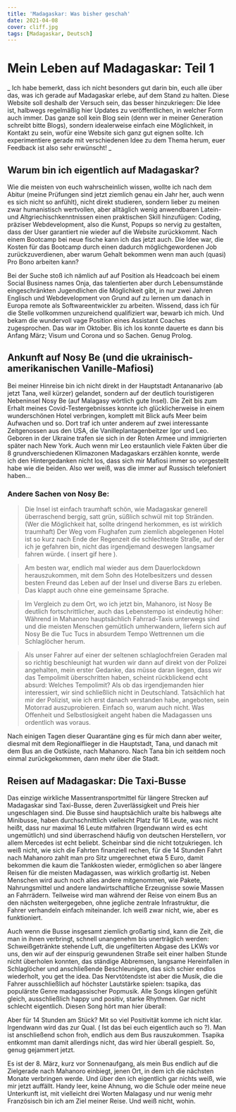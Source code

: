 ```yaml
---
title: 'Madagaskar: Was bisher geschah'
date: 2021-04-08
cover: cliff.jpg
tags: [Madagaskar, Deutsch]
---
```


# Mein Leben auf Madagaskar: Teil 1

_ Ich habe bemerkt, dass ich nicht besonders gut darin bin, euch alle über das, was ich gerade auf Madagaskar erlebe, auf dem Stand zu halten. Diese Website soll deshalb der Versuch sein, das besser hinzukriegen: Die Idee ist, halbwegs regelmäßig hier Updates zu veröffentlichen, in welcher Form auch immer. Das ganze soll kein Blog sein (denn wer in meiner Generation schreibt bitte Blogs), sondern idealerweise einfach eine Möglichkeit, in Kontakt zu sein, wofür eine Website sich ganz gut eignen sollte. Ich experimentiere gerade mit verschiedenen Idee zu dem Thema herum, euer Feedback ist also sehr erwünscht! _

## Warum bin ich eigentlich auf Madagaskar?

Wie die meisten von euch wahrscheinlich wissen, wollte ich nach dem Abitur (meine Prüfungen sind jetzt ziemlich genau ein Jahr her, auch wenn es sich nicht so anfühlt), nicht direkt studieren, sondern lieber zu meinen zwar humanistisch wertvollen, aber alltäglich wenig anwendbaren Latein- und Altgriechischkenntnissen einen praktischen Skill hinzufügen: Coding, präziser Webdevelopment, also die Kunst, Popups so nervig zu gestalten, dass der User garantiert nie wieder auf die Website zurückkommt. Nach einem Bootcamp bei neue fische kann ich das jetzt auch. Die Idee war, die Kosten für das Bootcamp durch einen dadurch möglichgewordenen Job zurückzuverdienen, aber warum Gehalt bekommen wenn man auch (quasi) Pro Bono arbeiten kann?

Bei der Suche stoß ich nämlich auf auf Position als Headcoach bei einem Social Business names Onja, das talentierten aber durch Lebensumstände eingeschränkten Jugendlichen die Möglichkeit gibt, in nur zwei Jahren Englisch und Webdevelopment von Grund auf zu lernen um danach in Europa remote als Softwareentwickler zu arbeiten. Wissend, dass ich für die Stelle vollkommen unzureichend qualifiziert war, bewarb ich mich. Und bekam die wundervoll vage Position eines Assistant Coaches zugesprochen. Das war im Oktober. Bis ich los konnte dauerte es dann bis Anfang März; Visum und Corona und so Sachen. Genug Prolog.

## Ankunft auf Nosy Be (und die ukrainisch-amerikanischen Vanille-Mafiosi)

Bei meiner Hinreise bin ich nicht direkt in der Hauptstadt Antananarivo (ab jetzt Tana, weil kürzer) gelandet, sondern auf der deutlich touristigeren Nebeninsel Nosy Be (auf Malagasy wörtlich gute Insel). Die Zeit bis zum Erhalt meines Covid-Testergebnisses konnte ich glücklicherweise in einem wunderschönen Hotel verbringen, komplett mit Blick aufs Meer beim Aufwachen und so. Dort traf ich unter anderem auf zwei interessante Zeitgenossen aus den USA, die Vanilleplantagenbeitzer Igor und Leo. Geboren in der Ukraine trafen sie sich in der Roten Armee und immigrierten später nach New York. Auch wenn mir Leo erstaunlich viele Fakten über die 8 grundverschiedenen Klimazonen Madagaskars erzählen konnte, werde ich den Hintergedanken nicht los, dass sich mir Mafiosi immer so vorgestellt habe wie die beiden. Also wer weiß, was die immer auf Russisch telefoniert haben...

### Andere Sachen von Nosy Be:

> Die Insel ist einfach traumhaft schön, wie Madagaskar generell überraschend bergig, satt grün, süßlich schwül mit top Stränden. (Wer die Möglichkeit hat, sollte dringend herkommen, es ist wirklich traumhaft) Der Weg vom Flughafen zum ziemlich abgelegenen Hotel ist so kurz nach Ende der Regenzeit die schlechteste Straße, auf der ich je gefahren bin, nicht das irgendjemand deswegen langsamer fahren würde. ( insert gif here ).

> Am besten war, endlich mal wieder aus dem Dauerlockdown herauszukommen, mit dem Sohn des Hotelbesitzers und dessen besten Freund das Leben auf der Insel und diverse Bars zu erleben. Das klappt auch ohne eine gemeinsame Sprache.

> Im Vergleich zu dem Ort, wo ich jetzt bin, Mahanoro, ist Nosy Be deutlich fortschrittlicher, auch das Lebenstempo ist eindeutig höher: Während in Mahanoro hauptsächlich Fahrrad-Taxis unterwegs sind und die meisten Menschen gemütlich umherwandern, liefern sich auf Nosy Be die Tuc Tucs in absurdem Tempo Wettrennen um die Schlaglöcher herum.

> Als unser Fahrer auf einer der seltenen schlaglochfreien Geraden mal so richtig beschleunigt hat wurden wir dann auf direkt von der Polizei angehalten, mein erster Gedanke, das müsse daran liegen, dass wir das Tempolimit überschritten haben, scheint rückblickend echt absurd: Welches Tempolimit? Als ob das irgendjemanden hier interessiert, wir sind schließlich nicht in Deutschland. Tatsächlich hat mir der Polizist, wie ich erst danach verstanden habe, angeboten, sein Motorrad auszuprobieren. Einfach so, warum auch nicht. Was Offenheit und Selbstlosigkeit angeht haben die Madagassen uns ordentlich was voraus.

Nach einigen Tagen dieser Quarantäne ging es für mich dann aber weiter, diesmal mit dem Regionalflieger in die Hauptstadt, Tana, und danach mit dem Bus an die Ostküste, nach Mahanoro. Nach Tana bin ich seitdem noch einmal zurückgekommen, dann mehr über die Stadt.

## Reisen auf Madagaskar: Die Taxi-Busse

Das einzige wirkliche Massentransportmittel für längere Strecken auf Madagaskar sind Taxi-Busse, deren Zuverlässigkeit und Preis hier ungeschlagen sind. Die Busse sind hauptsächlich uralte bis halbwegs alte Minibusse, haben durchschnittlich vielleicht Platz für 16 Leute, was nicht heißt, dass nur maximal 16 Leute mitfahren (Irgendwann wird es echt ungemütlich) und sind überraschend häufig von deutschen Herstellern, vor allem Mercedes ist echt beliebt. Scheinbar sind die nicht totzukriegen. Ich weiß nicht, wie sich die Fahrten finanziell rechen, für die 14 Stunden Fahrt nach Mahanoro zahlt man pro Sitz umgerechnet etwa 5 Euro, damit bekommen die kaum die Tankkosten wieder, ermöglichen so aber längere Reisen für die meisten Madagassen, was wirklich großartig ist. Neben Menschen wird auch noch alles andere mitgenommen, wie Pakete, Nahrungsmittel und andere landwirtschaftliche Erzeugnisse sowie Massen an Fahrrädern. Teilweise wird man während der Reise von einem Bus an den nächsten weitergegeben, ohne jegliche zentrale Infrastruktur, die Fahrer verhandeln einfach miteinander. Ich weiß zwar nicht, wie, aber es funktioniert.

Auch wenn die Busse insgesamt ziemlich großartig sind, kann die Zeit, die man in ihnen verbringt, schnell unangenehm bis unerträglich werden: Schweißgetränkte stehende Luft, die ungefilterten Abgase des LKWs vor uns, den wir auf der einspurig gewundenen Straße seit einer halben Stunde nicht überholen konnten, das ständige Abbremsen, langsame Hereinfallen in Schlaglöcher und anschließende Beschleunigen, das sich schier endlos wiederholt, you get the idea. Das Nervtötendste ist aber die Musik, die die Fahrer ausschließlich auf höchster Lautstärke spielen: tsapika, das populärste Genre madagassischer Popmusik. Alle Songs klingen gefühlt gleich, ausschließlich happy und positiv, starke Rhythmen. Gar nicht schlecht eigentlich. Diesen Song hört man hier überall:


<Spotify url="https://open.spotify.com/embed/track/2MlOUXmcofMackX3bxfSwi" />

Aber für 14 Stunden am Stück? Mit so viel Positivität komme ich nicht klar. Irgendwann wird das zur Qual. ( Ist das bei euch eigentlich auch so ?). Man ist anschließend schon froh, endlich aus dem Bus rauszukommen. Tsapika entkommt man damit allerdings nicht, das wird hier überall gespielt. So, genug gejammert jetzt.

Es ist der 8. März, kurz vor Sonnenaufgang, als mein Bus endlich auf die Zielgerade nach Mahanoro einbiegt, jenen Ort, in dem ich die nächsten Monate verbringen werde. Und über den ich eigentlich gar nichts weiß, wie mir jetzt auffällt. Handy leer, keine Ahnung, wo die Schule oder meine neue Unterkunft ist, mit vielleicht drei Worten Malagasy und nur wenig mehr Französisch bin ich am Ziel meiner Reise. Und weiß nicht, wohin.


<Comments />
